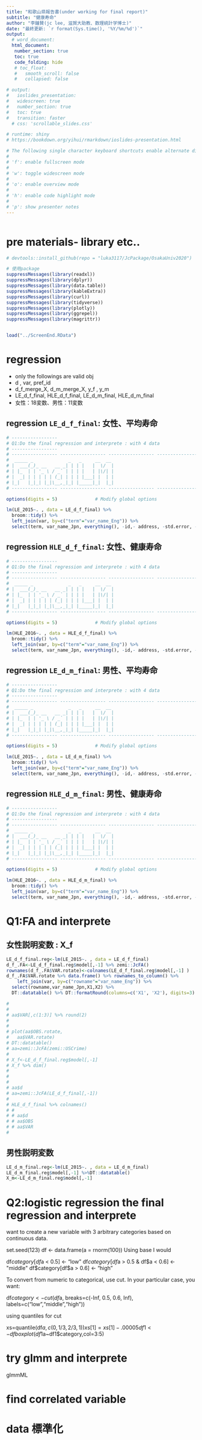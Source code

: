 ```yaml
---
title: "和歌山県報告書(under working for final report)"
subtitle: "健康寿命"
author: "李鍾賛(jc lee, 滋賀大助教、数理統計学博士)"
date: "最終更新: `r format(Sys.time(), '%Y/%m/%d')`"
output:
  # word_document:
  html_document:
   number_section: true
   toc: true
   code_folding: hide
   # toc_float:
   #   smooth_scroll: false
   #   collapsed: false

# output:
#   ioslides_presentation:
#   widescreen: true
#   number_section: true
#   toc: true
#   transition: faster
  # css: 'scrollable_slides.css'

# runtime: shiny
# https://bookdown.org/yihui/rmarkdown/ioslides-presentation.html

# The following single character keyboard shortcuts enable alternate display modes:
#
# 'f': enable fullscreen mode
#
# 'w': toggle widescreen mode
#
# 'o': enable overview mode
#
# 'h': enable code highlight mode
#
# 'p': show presenter notes
---
```

```r
```


# pre materials- library etc..
```r
# devtools::install_github(repo = "luka3117/JcPackage/OsakaUniv2020")

# 使用package
suppressMessages(library(readxl))
suppressMessages(library(dplyr))
suppressMessages(library(data.table))
suppressMessages(library(kableExtra))
suppressMessages(library(curl))
suppressMessages(library(tidyverse))
suppressMessages(library(plotly))
suppressMessages(library(ggrepel))
suppressMessages(library(magrittr))


load("../ScreenEnd.RData")
```

# regression{.tabset .tabset-fade .tabset-pills}

  - only the followings are valid obj
  - d , var, pref_id
  - d_f_merge_X, d_m_merge_X, y_f , y_m
  - LE_d_f_final, HLE_d_f_final, LE_d_m_final, HLE_d_m_final
  - 女性：18変数、男性：11変数


<!-- ```{r child="ref1.Rmd"} -->
<!-- ``` -->

## regression `LE_d_f_final`: 女性、平均寿命
```r
# -----------------
# Q1:Do the final regression and interprete : with 4 data
# -----------------
# ----------------- ----------------- ----------------- -----------------
#  _____ _             _   _     __  __
# |  ___(_)_ __   __ _| | | |   |  \/  |
# | |_  | | '_ \ / _` | | | |   | |\/| |
# |  _| | | | | | (_| | | | |___| |  | |
# |_|   |_|_| |_|\__,_|_| |_____|_|  |_|
# ----------------- ----------------- ----------------- -----------------

options(digits = 5)              # Modify global options

lm(LE_2015~. , data = LE_d_f_final) %>%
  broom::tidy() %>%
  left_join(var, by=c("term"="var_name_Eng")) %>%
  select(term, var_name_Jpn, everything(), -id,- address, -std.error, -columm_letter ) %>% DT::datatable() %>% DT::formatRound(columns=c('estimate', 'statistic', "p.value"), digits=3)

```

## regression `HLE_d_f_final`: 女性、健康寿命
```r
# -----------------
# Q1:Do the final regression and interprete : with 4 data
# -----------------
# ----------------- ----------------- ----------------- -----------------
#  _____ _             _   _     __  __
# |  ___(_)_ __   __ _| | | |   |  \/  |
# | |_  | | '_ \ / _` | | | |   | |\/| |
# |  _| | | | | | (_| | | | |___| |  | |
# |_|   |_|_| |_|\__,_|_| |_____|_|  |_|
# ----------------- ----------------- ----------------- -----------------

options(digits = 5)              # Modify global options

lm(HLE_2016~. , data = HLE_d_f_final) %>%
  broom::tidy() %>%
  left_join(var, by=c("term"="var_name_Eng")) %>%
  select(term, var_name_Jpn, everything(), -id,- address, -std.error, -columm_letter ) %>% DT::datatable() %>% DT::formatRound(columns=c('estimate', 'statistic', "p.value"), digits=3)

```





## regression `LE_d_m_final`: 男性、平均寿命
```r
# -----------------
# Q1:Do the final regression and interprete : with 4 data
# -----------------
# ----------------- ----------------- ----------------- -----------------
#  _____ _             _   _     __  __
# |  ___(_)_ __   __ _| | | |   |  \/  |
# | |_  | | '_ \ / _` | | | |   | |\/| |
# |  _| | | | | | (_| | | | |___| |  | |
# |_|   |_|_| |_|\__,_|_| |_____|_|  |_|
# ----------------- ----------------- ----------------- -----------------

options(digits = 5)              # Modify global options

lm(LE_2015~. , data = LE_d_m_final) %>%
  broom::tidy() %>%
  left_join(var, by=c("term"="var_name_Eng")) %>%
  select(term, var_name_Jpn, everything(), -id,- address, -std.error, -columm_letter ) %>% DT::datatable() %>% DT::formatRound(columns=c('estimate', 'statistic', "p.value"), digits=3)

```



## regression `HLE_d_m_final`: 男性、健康寿命
```r
# -----------------
# Q1:Do the final regression and interprete : with 4 data
# -----------------
# ----------------- ----------------- ----------------- -----------------
#  _____ _             _   _     __  __
# |  ___(_)_ __   __ _| | | |   |  \/  |
# | |_  | | '_ \ / _` | | | |   | |\/| |
# |  _| | | | | | (_| | | | |___| |  | |
# |_|   |_|_| |_|\__,_|_| |_____|_|  |_|
# ----------------- ----------------- ----------------- -----------------

options(digits = 5)              # Modify global options

lm(HLE_2016~. , data = HLE_d_m_final) %>%
  broom::tidy() %>%
  left_join(var, by=c("term"="var_name_Eng")) %>%
  select(term, var_name_Jpn, everything(), -id,- address, -std.error, -columm_letter ) %>% DT::datatable() %>% DT::formatRound(columns=c('estimate', 'statistic', "p.value"), digits=3)

```


# Q1:FA and interprete{.tabset .tabset-fade .tabset-pills}
## 女性説明変数 : X_f
```r
LE_d_f_final.reg<-lm(LE_2015~. , data = LE_d_f_final)
d_f_.FA<-LE_d_f_final.reg$model[,-1] %>% zemi::JcFA()
rownames(d_f_.FA$VAR.rotate)<-colnames(LE_d_f_final.reg$model[,-1] )
d_f_.FA$VAR.rotate %>% data.frame() %>% rownames_to_column() %>% 
    left_join(var, by=c("rowname"="var_name_Eng")) %>% 
  select(rowname,var_name_Jpn,X1,X2) %>% 
  DT::datatable() %>% DT::formatRound(columns=c('X1', 'X2'), digits=3)

# 
# 
# aa$VAR[,c(1:3)] %>% round(2)
# 
# 
# plot(aa$OBS.rotate, 
#   aa$VAR.rotate)
# DT::datatable()
# aa=zemi::JcFA(zemi::USCrime)
# 
# X_f<-LE_d_f_final.reg$model[,-1]
# X_f %>% dim()
# 
#  
# 
# aa$d
# aa=zemi::JcFA(LE_d_f_final[,-1])
# 
# HLE_d_f_final %>% colnames()
# # 
# # aa$d
# # aa$OBS
# # aa$VAR
# 


```



## 男性説明変数
```r
LE_d_m_final.reg<-lm(LE_2015~. , data = LE_d_m_final)
LE_d_m_final.reg$model[,-1] %>%DT::datatable()
X_m<-LE_d_m_final.reg$model[,-1]
```



# Q2:logistic regression the final regression and interprete

want to create a new variable with 3 arbitrary categories based on continuous data.

set.seed(123)
df <- data.frame(a = rnorm(100))
Using base I would

df$category[df$a < 0.5] <- "low"
df$category[df$a > 0.5 & df$a < 0.6] <- "middle"
df$category[df$a > 0.6] <- "high"


To convert from numeric to categorical, use cut. In your particular case, you want:

  df$category <- cut(df$a,
                     breaks=c(-Inf, 0.5, 0.6, Inf),
                     labels=c("low","middle","high"))





using quantiles for cut

xs=quantile(df$a,c(0,1/3,2/3,1))
xs[1]=xs[1]-.00005
df1 <- df %>% mutate(category=cut(a, breaks=xs, labels=c("low","middle","high")))
boxplot(df1$a~df1$category,col=3:5)






# try glmm and  interprete

glmmML


# find correlated variable

# data 標準化
<!-- d_common_standarize<- -->
<!-- d_common %>% dplyr::select_if(is.numeric) %>% -->
<!--   select(-key, -pref.id) %>% scale() %>% tbl_df() -->
